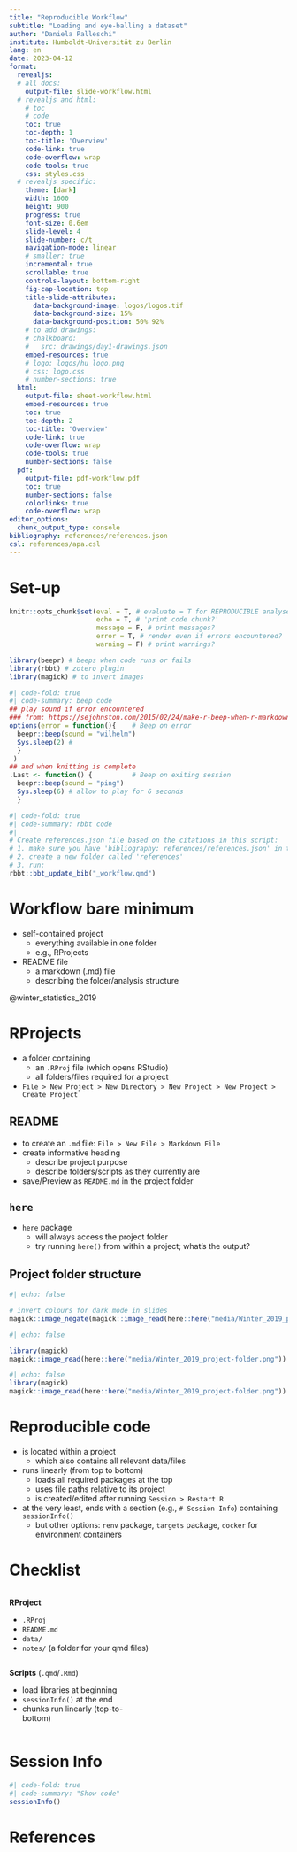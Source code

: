 ```yaml
---
title: "Reproducible Workflow"
subtitle: "Loading and eye-balling a dataset"
author: "Daniela Palleschi"
institute: Humboldt-Universität zu Berlin
lang: en
date: 2023-04-12
format:
  revealjs: 
  # all docs:
    output-file: slide-workflow.html
  # revealjs and html:
    # toc
    # code
    toc: true
    toc-depth: 1
    toc-title: 'Overview'
    code-link: true
    code-overflow: wrap
    code-tools: true
    css: styles.css
  # revealjs specific:
    theme: [dark]
    width: 1600
    height: 900
    progress: true
    font-size: 0.6em
    slide-level: 4
    slide-number: c/t
    navigation-mode: linear
    # smaller: true
    incremental: true
    scrollable: true
    controls-layout: bottom-right
    fig-cap-location: top
    title-slide-attributes: 
      data-background-image: logos/logos.tif
      data-background-size: 15%
      data-background-position: 50% 92%
    # to add drawings:
    # chalkboard:
    #   src: drawings/day1-drawings.json
    embed-resources: true
    # logo: logos/hu_logo.png
    # css: logo.css
    # number-sections: true
  html:
    output-file: sheet-workflow.html
    embed-resources: true
    toc: true
    toc-depth: 2
    toc-title: 'Overview'
    code-link: true
    code-overflow: wrap
    code-tools: true
    number-sections: false
  pdf:
    output-file: pdf-workflow.pdf
    toc: true
    number-sections: false
    colorlinks: true
    code-overflow: wrap
editor_options: 
  chunk_output_type: console
bibliography: references/references.json
csl: references/apa.csl
---
```



# Set-up {.unlisted .unnumbered visibility="uncounted"}

```r
knitr::opts_chunk$set(eval = T, # evaluate = T for REPRODUCIBLE analyses
                      echo = T, # 'print code chunk?'
                      message = F, # print messages?
                      error = T, # render even if errors encountered?
                      warning = F) # print warnings?
```

```r
library(beepr) # beeps when code runs or fails
library(rbbt) # zotero plugin
library(magick) # to invert images
```

```r
#| code-fold: true
#| code-summary: beep code
## play sound if error encountered
### from: https://sejohnston.com/2015/02/24/make-r-beep-when-r-markdown-finishes-or-when-it-fails/
options(error = function(){    # Beep on error
  beepr::beep(sound = "wilhelm")
  Sys.sleep(2) # 
  }
 )
## and when knitting is complete
.Last <- function() {          # Beep on exiting session
  beepr::beep(sound = "ping")
  Sys.sleep(6) # allow to play for 6 seconds
  }
```

```r
#| code-fold: true
#| code-summary: rbbt code
#| 
# Create references.json file based on the citations in this script:
# 1. make sure you have 'bibliography: references/references.json' in the YAML
# 2. create a new folder called 'references'
# 3. run:
rbbt::bbt_update_bib("_workflow.qmd")
```

# Workflow bare minimum

- self-contained project
  + everything available in one folder
  + e.g., RProjects
- README file
  + a markdown (.md) file
  + describing the folder/analysis structure
  
::: footnote
@winter_statistics_2019
:::

# RProjects

- a folder containing
  + an `.RProj` file (which opens RStudio)
  + all folders/files required for a project
- `File > New Project > New Directory > New Project > New Project > Create Project`

## README

- to create an `.md` file: `File > New File > Markdown File`
- create informative heading
  + describe project purpose
  + describe folders/scripts as they currently are
- save/Preview as `README.md` in the project folder

## `here`

- `here` package
  + will always access the project folder
  + try running `here()` from within a project; what's the output?
  
## Project folder structure

::: {.content-visible when-format="revealjs"}
```r
#| echo: false

# invert colours for dark mode in slides
magick::image_negate(magick::image_read(here::here("media/Winter_2019_project-folder.png")))
```
:::

::: {.content-visible when-format="html"}
```r
#| echo: false

library(magick)
magick::image_read(here::here("media/Winter_2019_project-folder.png"))
```
:::

::: {.content-visible when-format="pdf"}
```r
#| echo: false
library(magick)
magick::image_read(here::here("media/Winter_2019_project-folder.png"))
```
:::


# Reproducible code

- is located within a project
  + which also contains all relevant data/files
- runs linearly (from top to bottom)
  + loads all required packages at the top
  + uses file paths relative to its project
  + is created/edited after running `Session > Restart R`
- at the very least, ends with a section (e.g., `# Session Info`) containing `sessionInfo()`
  + but other options: `renv` package, `targets` package, `docker` for environment containers

# Checklist

::: {.column width="50%"}
**RProject**

  + `.RProj`
  + `README.md`
  + `data/`
  + `notes/` (a folder for your qmd files)
:::

::: {.column width="50%"}
**Scripts** (`.qmd`/`.Rmd`)

  + load libraries at beginning
  + `sessionInfo()` at the end
  + chunks run linearly (top-to-bottom)
:::

# Session Info

```r
#| code-fold: true
#| code-summary: "Show code"
sessionInfo()
```

# References {.unlisted .unnumbered visibility="uncounted"}

::: {#refs custom-style="Bibliography"}
:::